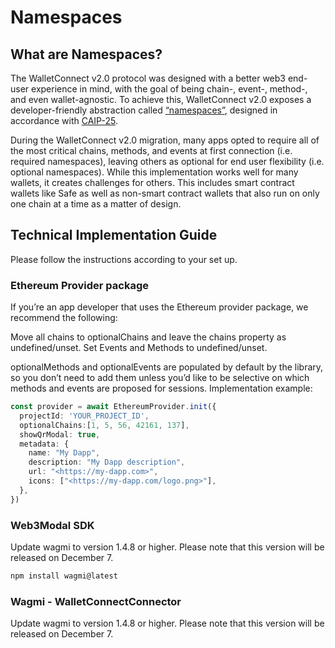 # Namespaces

## What are Namespaces?

The WalletConnect v2.0 protocol was designed with a better web3 end-user experience in mind, with the goal of being chain-, event-, method-, and even wallet-agnostic. To achieve this, WalletConnect v2.0 exposes a developer-friendly abstraction called [“namespaces”](https://docs.walletconnect.com/advanced/glossary#namespaces), designed in accordance with [CAIP-25](https://github.com/ChainAgnostic/CAIPs/blob/main/CAIPs/caip-25.md).

During the WalletConnect v2.0 migration, many apps opted to require all of the most critical chains, methods, and events at first connection (i.e. required namespaces), leaving others as optional for end user flexibility (i.e. optional namespaces). While this implementation works well for many wallets, it creates challenges for others. This includes smart contract wallets like Safe as well as non-smart contract wallets that also run on only one chain at a time as a matter of design.

## Technical Implementation Guide

Please follow the instructions according to your set up. 

### Ethereum Provider package
If you’re an app developer that uses the Ethereum provider package, we recommend the following:

Move all chains to optionalChains and leave the chains property as undefined/unset.
Set Events and Methods to undefined/unset.  

optionalMethods and optionalEvents are populated by default by the library, so you don’t need to add them unless you’d like to be selective on which methods and events are proposed for sessions.
Implementation example:

```ts
const provider = await EthereumProvider.init({
  projectId: 'YOUR_PROJECT_ID',
  optionalChains:[1, 5, 56, 42161, 137],
  showQrModal: true,
  metadata: {
    name: "My Dapp",
    description: "My Dapp description",
    url: "<https://my-dapp.com>",
    icons: ["<https://my-dapp.com/logo.png>"],
  },
})
```

### Web3Modal SDK

Update wagmi to version 1.4.8 or higher. Please note that this version will be released on December 7. 

```bash npm2yarn
npm install wagmi@latest
```

### Wagmi - WalletConnectConnector

Update wagmi to version 1.4.8 or higher. Please note that this version will be released on December 7.

